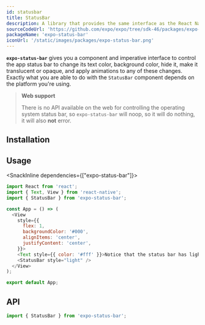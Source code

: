 ```yaml
---
id: statusbar
title: StatusBar
description: A library that provides the same interface as the React Native StatusBar API, but with slightly different defaults to work great in Expo environments.
sourceCodeUrl: 'https://github.com/expo/expo/tree/sdk-46/packages/expo-status-bar'
packageName: 'expo-status-bar'
iconUrl: '/static/images/packages/expo-status-bar.png'
---
```



**`expo-status-bar`** gives you a component and imperative interface to control the app status bar to change its text color, background color, hide it, make it translucent or opaque, and apply animations to any of these changes. Exactly what you are able to do with the `StatusBar` component depends on the platform you're using.

<PlatformsSection android emulator ios simulator web />

> **Web support**
>
> There is no API available on the web for controlling the operating system status bar, so `expo-status-bar` will noop, so it will do nothing, it will also **not** error.

## Installation

<APIInstallSection />

## Usage

<SnackInline dependencies={["expo-status-bar"]}>

```js
import React from 'react';
import { Text, View } from 'react-native';
import { StatusBar } from 'expo-status-bar';

const App = () => (
  <View
    style={{
      flex: 1,
      backgroundColor: '#000',
      alignItems: 'center',
      justifyContent: 'center',
    }}>
    <Text style={{ color: '#fff' }}>Notice that the status bar has light text!</Text>
    <StatusBar style="light" />
  </View>
);

export default App;
```

</SnackInline>

## API

```js
import { StatusBar } from 'expo-status-bar';
```

<APISection packageName="expo-status-bar" apiName="StatusBar" />
